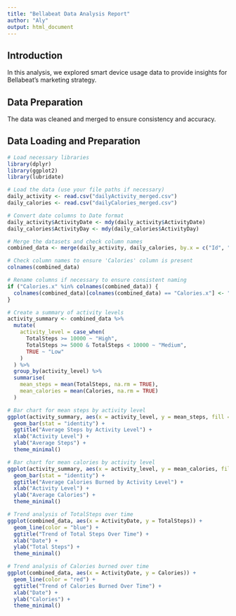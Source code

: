 ---
title: "Bellabeat Data Analysis Report"
author: "Aly"
output: html_document
---

## Introduction
In this analysis, we explored smart device usage data to provide insights for Bellabeat's marketing strategy.

## Data Preparation
The data was cleaned and merged to ensure consistency and accuracy.

## Data Loading and Preparation
```{r}
# Load necessary libraries
library(dplyr)
library(ggplot2)
library(lubridate)

# Load the data (use your file paths if necessary)
daily_activity <- read.csv("dailyActivity_merged.csv")
daily_calories <- read.csv("dailyCalories_merged.csv")

# Convert date columns to Date format
daily_activity$ActivityDate <- mdy(daily_activity$ActivityDate)
daily_calories$ActivityDay <- mdy(daily_calories$ActivityDay)

# Merge the datasets and check column names
combined_data <- merge(daily_activity, daily_calories, by.x = c("Id", "ActivityDate"), by.y = c("Id", "ActivityDay"))

# Check column names to ensure 'Calories' column is present
colnames(combined_data)

# Rename columns if necessary to ensure consistent naming
if ("Calories.x" %in% colnames(combined_data)) {
  colnames(combined_data)[colnames(combined_data) == "Calories.x"] <- "Calories"
}

# Create a summary of activity levels
activity_summary <- combined_data %>%
  mutate(
    activity_level = case_when(
      TotalSteps >= 10000 ~ "High",
      TotalSteps >= 5000 & TotalSteps < 10000 ~ "Medium",
      TRUE ~ "Low"
    )
  ) %>%
  group_by(activity_level) %>%
  summarise(
    mean_steps = mean(TotalSteps, na.rm = TRUE),
    mean_calories = mean(Calories, na.rm = TRUE)
  )

```

```{r}
# Bar chart for mean steps by activity level
ggplot(activity_summary, aes(x = activity_level, y = mean_steps, fill = activity_level)) +
  geom_bar(stat = "identity") +
  ggtitle("Average Steps by Activity Level") +
  xlab("Activity Level") +
  ylab("Average Steps") +
  theme_minimal()

# Bar chart for mean calories by activity level
ggplot(activity_summary, aes(x = activity_level, y = mean_calories, fill = activity_level)) +
  geom_bar(stat = "identity") +
  ggtitle("Average Calories Burned by Activity Level") +
  xlab("Activity Level") +
  ylab("Average Calories") +
  theme_minimal()
```
```{r}
# Trend analysis of TotalSteps over time
ggplot(combined_data, aes(x = ActivityDate, y = TotalSteps)) +
  geom_line(color = "blue") +
  ggtitle("Trend of Total Steps Over Time") +
  xlab("Date") +
  ylab("Total Steps") +
  theme_minimal()

# Trend analysis of Calories burned over time
ggplot(combined_data, aes(x = ActivityDate, y = Calories)) +
  geom_line(color = "red") +
  ggtitle("Trend of Calories Burned Over Time") +
  xlab("Date") +
  ylab("Calories") +
  theme_minimal()
```